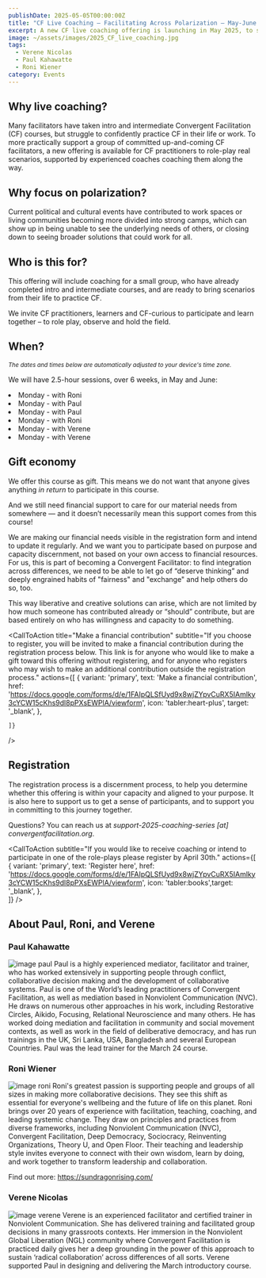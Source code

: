 ```yaml
---
publishDate: 2025-05-05T00:00:00Z
title: "CF Live Coaching – Facilitating Across Polarization – May-June 2025"
excerpt: A new CF live coaching offering is launching in May 2025, to support dedicated practitioners, with real-life examples focused on facilitating across polarization.
image: ~/assets/images/2025_CF_live_coaching.jpg
tags:
  - Verene Nicolas 
  - Paul Kahawatte
  - Roni Wiener
category: Events
---
```



## Why live coaching? 

Many facilitators have taken intro and intermediate Convergent Facilitation (CF) courses, but struggle to confidently practice CF in their life or work. To more practically support a group of committed up-and-coming CF facilitators, a new offering is available for CF practitioners to role-play real scenarios, supported by experienced coaches coaching them along the way. 

## Why focus on polarization?

Current political and cultural events have contributed to work spaces or living communities becoming more divided into strong camps, which can show up in being unable to see the underlying needs of others, or closing down to seeing broader solutions that could work for all.

## Who is this for?


This offering will include coaching for a small group, who have already completed intro and intermediate courses, and are ready to bring scenarios from their life to practice CF. 

We invite CF practitioners, learners and CF-curious to participate and learn together – to role play, observe and hold the field.

## When?

*<small>The dates and times below are automatically adjusted to your device's time zone.</small>*

We will have 2.5-hour sessions, over 6 weeks, in May and June:

<li>Monday <LocalTimeFromUTC client:load  startUtcTime="2025-05-12T15:00:00Z" endUtcTime="2025-05-12T17:30:00Z"/> - with Roni </li>
<li>Monday <LocalTimeFromUTC client:load  startUtcTime="2025-05-19T13:30:00Z" endUtcTime="2025-05-19T16:00:00Z"/> - with Paul </li>
<li>Monday <LocalTimeFromUTC client:load  startUtcTime="2025-05-26T13:30:00Z" endUtcTime="2025-05-26T16:00:00Z"/> - with Paul </li>
<li>Monday <LocalTimeFromUTC client:load  startUtcTime="2025-06-02T15:00:00Z" endUtcTime="2025-06-02T17:30:00Z"/> - with Roni </li>
<li>Monday <LocalTimeFromUTC client:load  startUtcTime="2025-06-09T14:00:00Z" endUtcTime="2025-06-09T16:30:00Z"/> - with Verene </li>
<li>Monday <LocalTimeFromUTC client:load  startUtcTime="2025-06-16T14:00:00Z" endUtcTime="2025-06-16T16:30:00Z"/> - with Verene </li>

## Gift economy

We offer this course as gift. This means we do not want that anyone gives anything *in return* to participate in this course.

And we still need financial support to care for our material needs from somewhere — and it doesn’t necessarily mean this support comes from this course! 

We are making our financial needs visible in the registration form and intend to update it regularly. And we want you to participate based on purpose and capacity discernment, not based on your own access to financial resources. For us, this is part of becoming a Convergent Facilitator: to find integration across differences, we need to be able to let go of “deserve thinking” and deeply engrained habits of "fairness" and "exchange" and help others do so, too. 

This way liberative and creative solutions can arise, which are not limited by how much someone has contributed already or “should” contribute, but are based entirely on who has willingness and capacity to do something.

<CallToAction
    title="Make a financial contribution"
    subtitle="If you choose to register, you will be invited to make a financial contribution during the registration process below. This link is for anyone who would like to make a gift toward this offering without registering, and for anyone who registers who may wish to make an additional contribution outside the registration process."
    actions={[
	  {
        variant: 'primary',
        text: 'Make a financial contribution',
        href: 'https://docs.google.com/forms/d/e/1FAIpQLSfUyd9x8wjZYpvCuRX5IAmlky3cYCW15cKhs9dl8pPXsEWPlA/viewform',
        icon: 'tabler:heart-plus',
        target: '_blank',
      },

    ]}
  />

## Registration


The registration process is a discernment process, to help you determine whether this offering is within your capacity and aligned to your purpose. It is also here to support us to get a sense of participants, and to support you in committing to this journey together.

Questions? You can reach us at *support-2025-coaching-series [at] convergentfacilitation.org*. 

<CallToAction
	subtitle="If you would like to receive coaching or intend to participate in one of the role-plays please register by April 30th."
    actions={[
      { 
        variant: 'primary',
		text: 'Register here', 
        href: 'https://docs.google.com/forms/d/e/1FAIpQLSfUyd9x8wjZYpvCuRX5IAmlky3cYCW15cKhs9dl8pPXsEWPlA/viewform', icon: 'tabler:books',target: '_blank', 
	  },            
    ]}
  />

## About Paul, Roni, and Verene
### Paul Kahawatte
![image paul](~/assets/images/paul_kahawatte.jpg)
Paul is a highly experienced mediator, facilitator and trainer, who has worked extensively in supporting people through conflict, collaborative decision making and the development of collaborative systems. Paul is one of the World’s leading practitioners of Convergent Facilitation, as well as mediation based in Nonviolent Communication (NVC). He draws on numerous other approaches in his work, including Restorative Circles, Aikido, Focusing, Relational Neuroscience and many others. He has worked doing mediation and facilitation in community and social movement contexts, as well as work in the field of deliberative democracy, and has run trainings in the UK, Sri Lanka, USA, Bangladesh and several European Countries. Paul was the lead trainer for the March 24 course.

### Roni Wiener
![image roni](~/assets/images/roni_wiener.webp)
Roni's greatest passion is supporting people and groups of all sizes in making more collaborative decisions. They see this shift as essential for everyone's wellbeing and the future of life on this planet. Roni brings over 20 years of experience with facilitation, teaching, coaching, and leading systemic change. They draw on principles and practices from diverse frameworks, including Nonviolent Communication (NVC), Convergent Facilitation, Deep Democracy, Sociocracy, Reinventing Organizations, Theory U, and Open Floor. Their teaching and leadership style invites everyone to connect with their own wisdom, learn by doing, and work together to transform leadership and collaboration.

Find out more: https://sundragonrising.com/

### Verene Nicolas
![image verene](~/assets/images/verene_nicolas.jpg)
Verene is an experienced facilitator and certified trainer in Nonviolent Communication. She has delivered training and facilitated group decisions in many grassroots contexts. Her immersion in the Nonviolent Global Liberation (NGL) community where Convergent Facilitation is practiced daily gives her a deep grounding in the power of this approach to sustain ‘radical collaboration’ across differences of all sorts.
Verene supported Paul in designing and delivering the March introductory course.

